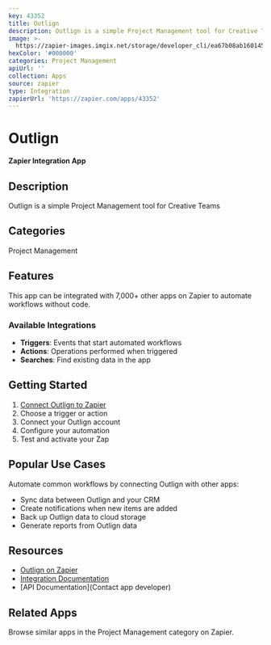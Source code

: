 ```yaml
---
key: 43352
title: Outlign
description: Outlign is a simple Project Management tool for Creative Teams
image: >-
  https://zapier-images.imgix.net/storage/developer_cli/ea67b08ab1601455fcca9562706268fa.png?auto=format%2Ccompress&ixlib=python-3.0.0&q=50
hexColor: '#000000'
categories: Project Management
apiUrl: ''
collection: Apps
source: zapier
type: Integration
zapierUrl: 'https://zapier.com/apps/43352'
---
```

# Outlign

**Zapier Integration App**

## Description

Outlign is a simple Project Management tool for Creative Teams

## Categories

Project Management

## Features

This app can be integrated with 7,000+ other apps on Zapier to automate workflows without code.

### Available Integrations

- **Triggers**: Events that start automated workflows
- **Actions**: Operations performed when triggered
- **Searches**: Find existing data in the app

## Getting Started

1. [Connect Outlign to Zapier](https://zapier.com/apps/43352)
2. Choose a trigger or action
3. Connect your Outlign account
4. Configure your automation
5. Test and activate your Zap

## Popular Use Cases

Automate common workflows by connecting Outlign with other apps:

- Sync data between Outlign and your CRM
- Create notifications when new items are added
- Back up Outlign data to cloud storage
- Generate reports from Outlign data

## Resources

- [Outlign on Zapier](https://zapier.com/apps/43352)
- [Integration Documentation](https://zapier.com/apps/43352/integrations)
- [API Documentation](Contact app developer)

## Related Apps

Browse similar apps in the Project Management category on Zapier.
